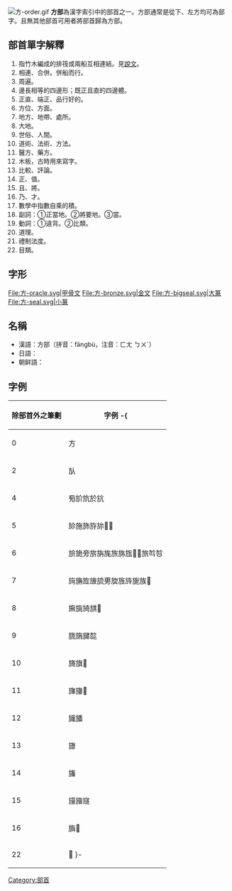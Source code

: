[[File:方-order.gif|thumb]]
'''方部'''為漢字索引中的部首之一。方部通常是從下、左方均可為部字。且無其他部首可用者將部首歸為方部。

== 部首單字解釋 ==

# 指竹木編成的排筏或兩船互相連結。見[[說文|說文]]。
# 相連、合併。併船而行。
# 周遍。
# 邊長相等的四邊形；既正且直的四邊體。
# 正直、端正、品行好的。
# 方位、方面。
# 地方、地帶、處所。
# 大地。
# 世俗、人間。
# 道術、法術、方法。
# 醫方、藥方。
# 木板，古時用來寫字。
# 比較、評論。
# 正、值。
# 且、將。
# 乃、才。
# 數學中指數自乘的積。
# 副詞：①正當地。②將要地。③當。
# 動詞：①違背。②比類。
# 道理。
# 禮制法度。
# 目類。

== 字形 ==
<gallery>
File:方-oracle.svg|甲骨文
File:方-bronze.svg|金文
File:方-bigseal.svg|大篆
File:方-seal.svg|小篆
</gallery>

==名稱==
* 漢語：方部（拼音：fāngbù，注音：ㄈㄤ ㄅㄨˋ）
* 日語：{{lang|ja|方部（ほうぶ）}}
* 朝鲜語：{{lang|ko|방부(方部)}}

==字例==
{| border="1" cellpadding="3" cellspacing="0" style="border-collapse: collapse;text-align:left;"
! 除部首外之筆劃 !! 字例
-{
|-
| 0 || 方
|-
| 2 || 㫃
|-
| 4 || 㫄斺斻於𣃚
|-
| 5 || 㫆施斾斿旀𣃣𣃤
|-
| 6 || 㫅㫉旁旂旃旄旅旆旊𣃱𣃲旅㫇㫈
|-
| 7 || 㫊㫋㫌旇旈旉旋旌旍旎族𣃺
|-
| 8 || 㫍旐旑𣄃𣄇
|-
| 9 || 旒旓旔旕
|-
| 10 || 旖旗𣄒
|-
| 11 || 㫎㫏𣄖
|-
| 12 || 旘旙
|-
| 13 || 旚
|-
| 14 || 旛
|-
| 15 || 旜旝旞
|-
| 16 || 旟𣄥
|-
| 22 || 𣄬
}-
|}

{{康熙部首}}
{{简体中文部首}}
{{lang-stub}}

[[Category:部首|Category:部首]]